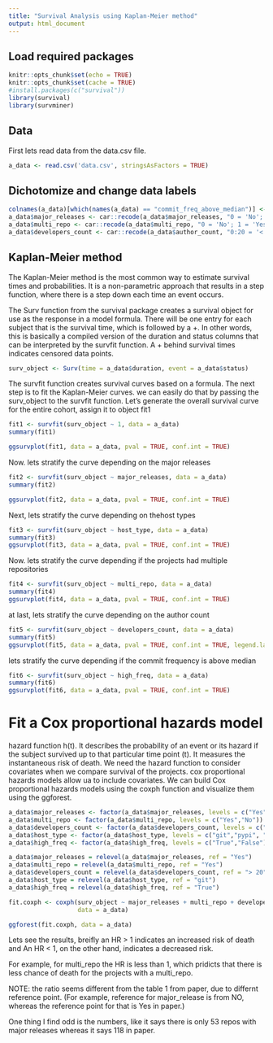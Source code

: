 ```yaml
---
title: "Survival Analysis using Kaplan-Meier method"
output: html_document
---
```

## Load required packages

```r
knitr::opts_chunk$set(echo = TRUE)
knitr::opts_chunk$set(cache = TRUE)
#install.packages(c("survival"))
library(survival)
library(survminer)
```

## Data
First lets read data from the data.csv file.
```r
a_data <- read.csv('data.csv', stringsAsFactors = TRUE)
```

## Dichotomize and change data labels

```r
colnames(a_data)[which(names(a_data) == "commit_freq_above_median")] <- "high_freq"
a_data$major_releases <- car::recode(a_data$major_releases, "0 = 'No'; 1 = 'Yes'")
a_data$multi_repo <- car::recode(a_data$multi_repo, "0 = 'No'; 1 = 'Yes'") 
a_data$developers_count <- car::recode(a_data$author_count, "0:20 = '< 20'; 21:max(a_data$author_count) = '> 20'")
```

                     
## Kaplan-Meier method
The Kaplan-Meier method is the most common way to estimate survival times and probabilities. It is a non-parametric approach that results in a step function, where there is a step down each time an event occurs.

The Surv function from the survival package creates a survival object for use as the response in a model formula. There will be one entry for each subject that is the survival time, which is followed by a +. In other words, this is basically a compiled version of the duration and status columns that can be interpreted by the survfit function. A + behind survival times indicates censored data points.

```r
surv_object <- Surv(time = a_data$duration, event = a_data$status)
```

The survfit function creates survival curves based on a formula. The next step is to fit the Kaplan-Meier curves. we can easily do that by passing the surv_object to the survfit function. Let’s generate the overall survival curve for the entire cohort, assign it to object fit1 

```r
fit1 <- survfit(surv_object ~ 1, data = a_data)
summary(fit1)

ggsurvplot(fit1, data = a_data, pval = TRUE, conf.int = TRUE)
```



Now. lets stratify the curve depending on the major releases
```r
fit2 <- survfit(surv_object ~ major_releases, data = a_data)
summary(fit2)

ggsurvplot(fit2, data = a_data, pval = TRUE, conf.int = TRUE)
```


Next, lets stratify the curve depending on thehost types
```r
fit3 <- survfit(surv_object ~ host_type, data = a_data)
summary(fit3)
ggsurvplot(fit3, data = a_data, pval = TRUE, conf.int = TRUE)
```



Now. lets stratify the curve depending if the projects had multiple repositories
```r
fit4 <- survfit(surv_object ~ multi_repo, data = a_data)
summary(fit4)
ggsurvplot(fit4, data = a_data, pval = TRUE, conf.int = TRUE)
```


at last, lets stratify the curve depending on the author count
```r
fit5 <- survfit(surv_object ~ developers_count, data = a_data)
summary(fit5)
ggsurvplot(fit5, data = a_data, pval = TRUE, conf.int = TRUE, legend.labs = c("author count <= 20", "author count > 20"))
```
lets stratify the curve depending if the commit frequency is above median
```r
fit6 <- survfit(surv_object ~ high_freq, data = a_data)
summary(fit6)
ggsurvplot(fit6, data = a_data, pval = TRUE, conf.int = TRUE)
```


# Fit a Cox proportional hazards model

hazard function h(t). It describes the probability of an event or its hazard if the subject survived up to that particular time point (t).  It measures the instantaneous risk of death. We need the hazard function to consider covariates when we compare survival of the projects. cox proportional hazards models allow ua to include covariates. We can build Cox proportional hazards models using the coxph function and visualize them using the ggforest.


```r
a_data$major_releases <- factor(a_data$major_releases, levels = c("Yes","No"))
a_data$multi_repo <- factor(a_data$multi_repo, levels = c("Yes","No"))
a_data$developers_count <- factor(a_data$developers_count, levels = c("> 20","< 20"))
a_data$host_type <- factor(a_data$host_type, levels = c("git","pypi", "deb"))
a_data$high_freq <- factor(a_data$high_freq, levels = c("True","False"))

a_data$major_releases = relevel(a_data$major_releases, ref = "Yes")
a_data$multi_repo = relevel(a_data$multi_repo, ref = "Yes")
a_data$developers_count = relevel(a_data$developers_count, ref = "> 20")
a_data$host_type = relevel(a_data$host_type, ref = "git")
a_data$high_freq = relevel(a_data$high_freq, ref = "True")

fit.coxph <- coxph(surv_object ~ major_releases + multi_repo + developers_count + host_type + high_freq, 
                   data = a_data)

ggforest(fit.coxph, data = a_data)
```

Lets see the results, breifly an HR > 1 indicates an increased risk of death and An HR < 1, on the other hand, indicates a decreased risk.

For example, for multi_repo the HR is less than 1, which pridicts that there is less chance of death for the projects with a multi_repo.

NOTE: the ratio seems different from the table 1 from paper, due to differnt reference point. (For example, reference for major_release is from NO, whereas the reference point for that is Yes in paper.)


One thing I find odd is the numbers, like it says there is only 53 repos with major releases whereas it says 118 in paper. 



